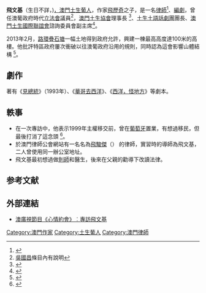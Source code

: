 {{citation style|time=2013-05-05T07:45:43+00:00}}
{{Refimprove|time=2017-09-09T10:55:19+00:00}}
'''飛文基'''（生日不詳，{{lang-pt|Miguel de Senna Fernandes}})[[澳門|，澳門]][[澳門土生葡人|土生葡人]]，作家[[飛歷奇|飛歷奇]]之子，是一名[[律師|律師]]<ref>{{cite web |url=http://www.informac.gov.mo/aam/chinese/advogado/0029.htm |title=存档副本 |accessdate=2013-05-05 |deadurl=yes |archiveurl=https://web.archive.org/web/20050306120056/http://www.informac.gov.mo/aam/chinese/advogado/0029.htm |archivedate=2005-03-06 }}</ref>、[[編劇|編劇]]，曾任澳葡政府時代[[澳門立法會_(葡屬澳門)|立法會]]議員<ref>[[吳國昌|吳國昌]]條目內有說明</ref>，[[澳門土生協會|澳門土生協會]]理事長 <ref>{{cite web|url=http://www.hkcna.hk/content/2012/1101/165697.shtml|title=澳門土生葡人:根在澳門歸屬感強烈|publisher=|access-date=2013-05-05|archive-date=2017-09-09|archive-url=https://web.archive.org/web/20170909185723/http://www.hkcna.hk/content/2012/1101/165697.shtml|dead-url=no}}</ref>、[[土生土語話劇團|土生土語話劇團]]團長、[[澳門土生國際聯誼會|澳門土生國際聯誼會]]諮詢委員會副主席<ref> [http://www.apim.org.mo/ccm/cn/index.php?option=com_content&view=article&id=90&Itemid=141 ]{{dead link|date=2018年5月 |bot=InternetArchiveBot |fix-attempted=yes }}</ref>。

2013年2月，[[路環|路環]][[疊石塘山|疊石塘]]一幅土地得到政府允許，興建一棟最高高度達100米的高樓。他批評特區政府屢次衝破以往澳葡政府沿用的規則，同時認為這會影響山體結構 <ref>[http://www.shimindaily.net/v1/news/macau/%E9%A3%9B%E6%96%87%E5%9F%BA%E7%B1%B2%E6%94%BF%E5%BA%9C%E4%BC%81%E7%A1%AC%E4%BF%9D%E8%AD%B7%E7%96%8A%E7%9F%B3%E5%A1%98%E5%B1%B1%E9%AB%94%E5%85%AC%E5%85%B1%E5%88%A9%E7%9B%8A%E3%80%80%E6%9C%89%E5%9C%B0/ ]{{dead link|date=2018年5月 |bot=InternetArchiveBot |fix-attempted=yes }}</ref>。

==劇作==
著有《[[見總統|見總統]]》（1993年）、《[[華哥去西洋|華哥去西洋]]》、《[[西洋，怪地方|西洋，怪地方]]》等劇本。

==軼事==
* 在一次專訪中，他表示1999年主權移交前，曾在[[葡萄牙|葡萄牙]]置業，有想過移民，但最後打消了這念頭 <ref> {{cite web |url=http://mpaper.org/Story.aspx?ID=98823 |title=存档副本 |accessdate=2013-05-05 |deadurl=yes |archiveurl=https://web.archive.org/web/20160304124312/http://mpaper.org/Story.aspx?ID=98823 |archivedate=2016-03-04 }}</ref>。
* 於澳門律師公會網站有一名名為[[飛駿傑|飛駿傑]]（{{lang-pt|Nuno Fernandes}}） 的律師，實習時的導師為飛文基，二人曾使用同一辦公室地址{{來源請求}}。
* 飛文基最初想過做[[建筑师|則師]]和醫生，後來在父親的勸導下改讀法律{{來源請求}}。

==参考文献==
<div class="references-small">
<references></references>
</div>

==外部連結==
* [https://web.archive.org/web/20160305063705/http://new.tdm.com.mo/c_video/play_video.php?id=10753 澳廣視節目《心情約會》︰專訪飛文基]

[[Category:澳門作家|Category:澳門作家]]
[[Category:土生葡人|Category:土生葡人]]
[[Category:澳門律師|Category:澳門律師]]